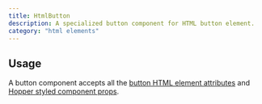 ```yaml
---
title: HtmlButton
description: A specialized button component for HTML button element.
category: "html elements"
---
```


<Example src="html-elements/docs/buttonPreview" isOpen />

## Usage

A button component accepts all the [button HTML element attributes](https://developer.mozilla.org/en-US/docs/Web/HTML/Reference/Elements/button) and [Hopper styled component props](/styled-system/concepts/styling).

